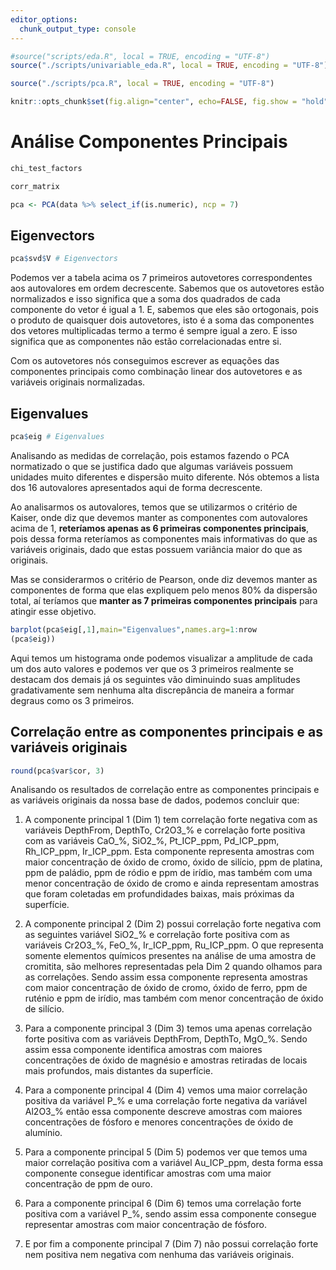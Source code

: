 ---
editor_options:
  chunk_output_type: console
---


```{r  echo=FALSE, message=FALSE, warning=FALSE, cache=FALSE}

#source("scripts/eda.R", local = TRUE, encoding = "UTF-8")
source("./scripts/univariable_eda.R", local = TRUE, encoding = "UTF-8")

source("./scripts/pca.R", local = TRUE, encoding = "UTF-8")

knitr::opts_chunk$set(fig.align="center", echo=FALSE, fig.show = "hold")

```


# Análise Componentes Principais

```{r}

chi_test_factors

```

```{r}

corr_matrix

```


```{r}


pca <- PCA(data %>% select_if(is.numeric), ncp = 7)


```


## Eigenvectors
```{r}

pca$svd$V # Eigenvectors

```
Podemos ver a tabela acima os 7 primeiros autovetores correspondentes aos autovalores em ordem decrescente. Sabemos que os autovetores estão normalizados e isso significa que a soma dos quadrados de cada componente do vetor é igual a 1. E, sabemos que eles são ortogonais, pois o produto de quaisquer dois autovetores, isto é a soma das componentes dos vetores multiplicadas termo a termo é sempre igual a zero. E isso significa que as componentes não estão correlacionadas entre si.

Com os autovetores nós conseguimos escrever as equações das componentes principais como combinação linear dos autovetores e as variáveis originais normalizadas.


## Eigenvalues
```{r}
pca$eig # Eigenvalues

```
Analisando as medidas de correlação, pois estamos fazendo o PCA normatizado o que se justifica dado que algumas variáveis possuem unidades muito diferentes e dispersão muito diferente. Nós obtemos a lista dos 16 autovalores apresentados aqui de forma decrescente.

Ao analisarmos os autovalores, temos que se utilizarmos o critério de Kaiser, onde diz que devemos manter as componentes com autovalores acima de 1, **reteríamos apenas as 6 primeiras componentes principais**, pois dessa forma reteríamos as componentes mais informativas do que as variáveis originais, dado que estas possuem variância maior do que as originais. 

Mas se considerarmos o critério de Pearson, onde diz devemos manter as componentes de forma que elas expliquem pelo menos 80% da dispersão total, aí teríamos que **manter as 7 primeiras componentes principais** para atingir esse objetivo.



```{r}

barplot(pca$eig[,1],main="Eigenvalues",names.arg=1:nrow
(pca$eig))

```
Aqui temos um histograma onde podemos visualizar a amplitude de cada um dos auto valores e podemos ver que os 3 primeiros realmente se destacam dos demais já os seguintes vão diminuindo suas amplitudes gradativamente sem nenhuma alta discrepância de maneira a formar degraus como os 3 primeiros.

## Correlação entre as componentes principais e as variáveis originais
```{r}

round(pca$var$cor, 3)

```
Analisando os resultados de correlação entre as componentes principais e as variáveis originais da nossa base de dados, podemos concluir que:
  
  1. A componente principal 1 (Dim 1) tem correlação forte negativa com as variáveis DepthFrom, DepthTo, Cr2O3_% e correlação forte positiva com as variáveis CaO_%, SiO2_%, Pt_ICP_ppm, Pd_ICP_ppm, Rh_ICP_ppm, Ir_ICP_ppm. Esta componente representa amostras com maior concentração de óxido de cromo, óxido de silício, ppm de platina, ppm de paládio, ppm de ródio e ppm de irídio, mas também com uma menor concentração de óxido de cromo e ainda representam amostras que foram coletadas em profundidades baixas, mais próximas da superfície.
  
  2. A componente principal 2 (Dim 2) possui correlação forte negativa com as seguintes variável SiO2_% e correlação forte positiva com as variáveis Cr2O3_%, FeO_%, Ir_ICP_ppm, Ru_ICP_ppm. O que representa somente elementos químicos presentes na análise de uma amostra de cromitita, são melhores representadas pela Dim 2 quando olhamos para as correlações. Sendo assim essa componente representa amostras com maior concentração de óxido de cromo, óxido de ferro, ppm de ruténio e ppm de irídio, mas também com menor concentração de óxido de silício.
  
  3. Para a componente principal 3 (Dim 3) temos uma apenas correlação forte positiva com as variáveis DepthFrom, DepthTo, MgO_%. Sendo assim essa componente identifica amostras com maiores concentrações de óxido de magnésio e amostras retiradas de locais mais profundos, mais distantes da superfície.
  
  4. Para a componente principal 4 (Dim 4) vemos uma maior correlação positiva da variável P_% e uma correlação forte negativa da variável Al2O3_% então essa componente descreve amostras com maiores concentrações de fósforo e menores concentrações de óxido de alumínio.
  
  5. Para a componente principal 5 (Dim 5) podemos ver que temos uma maior correlação positiva com a variável Au_ICP_ppm, desta forma essa componente consegue identificar amostras com uma maior concentração de ppm de ouro.
  
  6. Para a componente principal 6 (Dim 6) temos uma correlação forte positiva com a variável P_%, sendo assim essa componente consegue representar amostras com maior concentração de fósforo.
  
  7. E por fim a componente principal 7 (Dim 7) não possui correlação forte nem positiva nem negativa com nenhuma das variáveis originais.


\newpage

